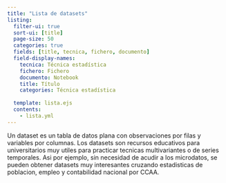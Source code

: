 ```yaml
---
title: "Lista de datasets"
listing:
  filter-ui: true
  sort-ui: [title]
  page-size: 50
  categories: true
  fields: [title, tecnica, fichero, documento]
  field-display-names:
    tecnica: Técnica estadística
    fichero: Fichero
    documento: Notebook
    title: Título
    categories: Técnica estadística
    
  template: lista.ejs
  contents:
    - lista.yml
---
```


Un dataset es un tabla de datos plana con observaciones por filas y variables por columnas. Los datasets son recursos educativos para universitarios muy utiles para practicar tecnicas multivariantes o de series temporales. Asi por ejemplo, sin necesidad de acudir a los microdatos, se pueden obtener datasets muy interesantes cruzando estadisticas de poblacion, empleo y contabilidad nacional por CCAA.